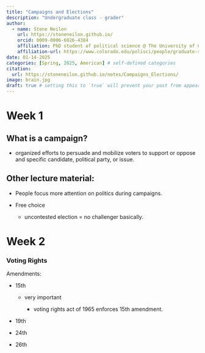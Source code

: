 ```yaml
---
title: "Campaigns and Elections"
description: "Undergraduate class - grader"
author:
  - name: Stone Neilon
    url: https://stoneneilon.github.io/
    orcid: 0009-0006-6026-4384
    affiliation: PhD student of political science @ The University of Colorado Boulder
    affiliation-url: https://www.colorado.edu/polisci/people/graduate-students/stone-neilon
date: 01-14-2025
categories: [Spring, 2025, American] # self-defined categories
citation: 
  url: https://stoneneilon.github.io/notes/Campaigns_Elections/
image: brain.jpg
draft: true # setting this to `true` will prevent your post from appearing on your listing page until you're ready!
---
```


# Week 1

## What is a campaign?

-   organized efforts to persuade and mobilize voters to support or oppose and specific candidate, political party, or issue.

## Other lecture material:

-   People focus more attention on politics during campaigns.

-   Free choice

    -   uncontested election = no challenger basically.

# Week 2

### Voting Rights

Amendments:

-   15th

    -   very important

        -   voting rights act of 1965 enforces 15th amendment.

-   19th

-   24th

-   26th
